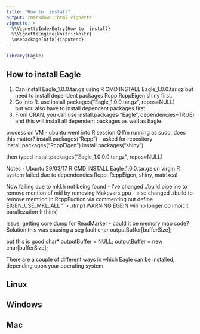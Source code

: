 ```yaml
---
title: "How to: install"
output: rmarkdown::html_vignette
vignette: >
  %\VignetteIndexEntry{How to: install}
  %\VignetteEngine{knitr::knitr}
  \usepackage[utf8]{inputenc}
---
```




```r
library(Eagle)
```

## How to install Eagle

1. Can install Eagle_1.0.0.tar.gz using R CMD INSTALL Eagle_1.0.0.tar.gz
   but need to install dependent packages Rcpp RcppEigen shiny first. 
2. Go into R. 
   use install.packages("Eagle_1.0.0.tar.gz", repos=NULL)   
   but you also have to install dependent packages first. 
3. From CRAN, you can use 
   install.packages("Eagle", dependencies=TRUE)  and this will install all dependent packages 
   as well as Eagle. 

process on VM - ubuntu
went into R session
Q I'm running as sudo, does this matter?
install.packages("Rcpp")  -- asked for repository
install.packages("RcppEigen")
install.packages("shiny")

then typed
install.packages("Eagle_1.0.0.0.tar.gz", repos=NULL)





Notes - Ubuntu 
29/03/17
R CMD INSTALL Eagle_1.0.0.tar.gz on virgin R system failed due to dependencies 
   Rcpp, RcppEigen, shiny, matrixcal

Now failing due to mkl.h not being found
 - I've changed ./build pipeline to remove mention of mkl by removing Makevars.gpu
 - also changed ./build to remove memtion in RcppFuction via commenting out 
   define EIGEN_USE_MKL_ALL " > ./tmp1
 WARNING EGEIN will no longer do impicit parallezation (I think) 

Issue:
    getting core dump for ReadMarker - could it be memory map code?
Solution
this was causing a seg fault
char outputBuffer[bufferSize];

but this is good
 char* outputBuffer = NULL;
outputBuffer = new char[bufferSize];











There are a couple of different ways in which Eagle can be installed, depending upon your operating 
system. 


## Linux


## Windows


## Mac







